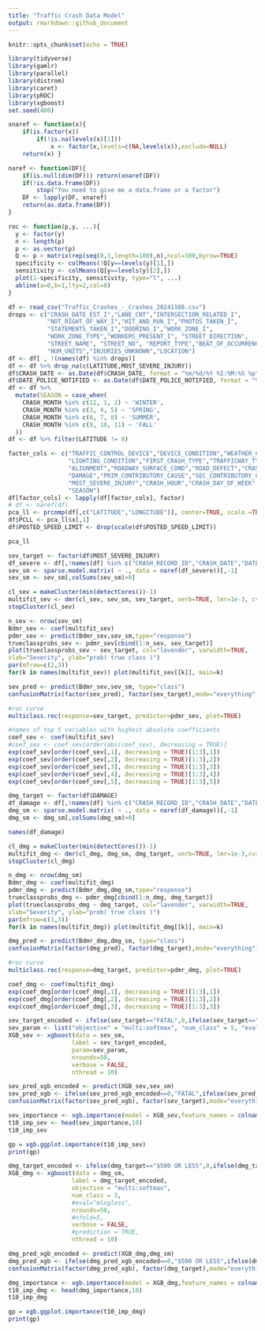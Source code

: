 ```yaml
---
title: "Traffic Crash Data Model"
output: rmarkdown::github_document
---
```


```r
knitr::opts_chunk$set(echo = TRUE)
```

```r
library(tidyverse)
library(gamlr)
library(parallel)
library(distrom)
library(caret)
library(pROC)
library(xgboost)
set.seed(480)
```

```r
xnaref <- function(x){
	if(is.factor(x))
		if(!is.na(levels(x)[1]))
			x <- factor(x,levels=c(NA,levels(x)),exclude=NULL)
	return(x) }

naref <- function(DF){
	if(is.null(dim(DF))) return(xnaref(DF))
	if(!is.data.frame(DF)) 
		stop("You need to give me a data.frame or a factor")
	DF <- lapply(DF, xnaref)
	return(as.data.frame(DF))
}

roc <- function(p,y, ...){
  y <- factor(y)
  n <- length(p)
  p <- as.vector(p)
  Q <- p > matrix(rep(seq(0,1,length=100),n),ncol=100,byrow=TRUE)
  specificity <- colMeans(!Q[y==levels(y)[1],])
  sensitivity <- colMeans(Q[y==levels(y)[2],])
  plot(1-specificity, sensitivity, type="l", ...)
  abline(a=0,b=1,lty=2,col=8)
}
```

```r
df <- read_csv("Traffic_Crashes_-_Crashes_20241108.csv")
drops <- c("CRASH_DATE_EST_I","LANE_CNT","INTERSECTION_RELATED_I",
           "NOT_RIGHT_OF_WAY_I","HIT_AND_RUN_I","PHOTOS_TAKEN_I",
           "STATEMENTS_TAKEN_I","DOORING_I","WORK_ZONE_I",
           "WORK_ZONE_TYPE","WORKERS_PRESENT_I", "STREET_DIRECTION",
           "STREET_NAME", "STREET_NO", "REPORT_TYPE","BEAT_OF_OCCURRENCE",
           "NUM_UNITS","INJURIES_UNKNOWN","LOCATION")
df <- df[ , !(names(df) %in% drops)]
df <- df %>% drop_na(c(LATITUDE,MOST_SEVERE_INJURY))
df$CRASH_DATE <- as.Date(df$CRASH_DATE, format = "%m/%d/%Y %I:%M:%S %p")
df$DATE_POLICE_NOTIFIED <- as.Date(df$DATE_POLICE_NOTIFIED, format = "%m/%d/%Y %I:%M:%S %p")
df <- df %>%
  mutate(SEASON = case_when(
    CRASH_MONTH %in% c(12, 1, 2) ~ 'WINTER',
    CRASH_MONTH %in% c(3, 4, 5) ~ 'SPRING',
    CRASH_MONTH %in% c(6, 7, 8) ~ 'SUMMER',
    CRASH_MONTH %in% c(9, 10, 11) ~ 'FALL'
  ))
df <- df %>% filter(LATITUDE != 0)

factor_cols <- c("TRAFFIC_CONTROL_DEVICE","DEVICE_CONDITION","WEATHER_CONDITION",
                 "LIGHTING_CONDITION","FIRST_CRASH_TYPE","TRAFFICWAY_TYPE",
                 "ALIGNMENT","ROADWAY_SURFACE_COND","ROAD_DEFECT","CRASH_TYPE",
                 "DAMAGE","PRIM_CONTRIBUTORY_CAUSE","SEC_CONTRIBUTORY_CAUSE",
                 "MOST_SEVERE_INJURY","CRASH_HOUR","CRASH_DAY_OF_WEEK","CRASH_MONTH",
                 "SEASON")
df[factor_cols] <- lapply(df[factor_cols], factor)
# df <- naref(df)
pca_ll <- prcomp(df[,c("LATITUDE","LONGITUDE")], center=TRUE, scale.=TRUE, )
df$PCLL <- pca_ll$x[,1]
df$POSTED_SPEED_LIMIT <- drop(scale(df$POSTED_SPEED_LIMIT))
```
```r
pca_ll
```

```r
sev_target <- factor(df$MOST_SEVERE_INJURY)
df_severe <- df[,!names(df) %in% c("CRASH_RECORD_ID","CRASH_DATE","DATE_POLICE_NOTIFIED","CRASH_TYPE", "MOST_SEVERE_INJURY", "TRAFFIC_CONTROL_DEVICE", "DAMAGE","INJURIES_TOTAL","INJURIES_FATAL","INJURIES_INCAPACITATING","INJURIES_NON_INCAPACITATING","INJURIES_REPORTED_NOT_EVIDENT","INJURIES_NO_INDICATION", "LATITUDE", "LONGITUDE","CRASH_HOUR","CRASH_DAY_OF_WEEK","CRASH_MONTH","SEASON", "ALIGNMENT")] #, "TRAFFICWAY_TYPE","POSTED_SPEED_LIMIT"
sev_sm <- sparse.model.matrix( ~ ., data = naref(df_severe))[,-1]
sev_sm <- sev_sm[,colSums(sev_sm)>0]
```


```r
cl_sev = makeCluster(min(detectCores())-1)
multifit_sev <- dmr(cl_sev, sev_sm, sev_target, verb=TRUE, lmr=1e-3, cv=TRUE)
stopCluster(cl_sev)
```

```r
n_sev <- nrow(sev_sm)
Bdmr_sev <- coef(multifit_sev)
pdmr_sev <- predict(Bdmr_sev,sev_sm,type="response")
trueclassprobs_sev <- pdmr_sev[cbind(1:n_sev, sev_target)]
plot(trueclassprobs_sev ~ sev_target, col="lavender", varwidth=TRUE,
xlab="Severity", ylab="prob( true class )")
par(mfrow=c(2,3))
for(k in names(multifit_sev)) plot(multifit_sev[[k]], main=k)
```


```r
sev_pred <- predict(Bdmr_sev,sev_sm, type="class")
confusionMatrix(factor(sev_pred), factor(sev_target),mode="everything")
```

```r
#roc curve
multiclass.roc(response=sev_target, predictor=pdmr_sev, plot=TRUE)
```
```r
#names of top 5 variables with highest absolute coefficients
coef_sev <- coef(multifit_sev)
#coef_sev <- coef_sev[order(abs(coef_sev), decreasing = TRUE)]
exp(coef_sev[order(coef_sev[,1], decreasing = TRUE)[1:3],1])
exp(coef_sev[order(coef_sev[,2], decreasing = TRUE)[1:3],2])
exp(coef_sev[order(coef_sev[,3], decreasing = TRUE)[1:3],3])
exp(coef_sev[order(coef_sev[,4], decreasing = TRUE)[1:3],4])
exp(coef_sev[order(coef_sev[,5], decreasing = TRUE)[1:3],5])

```


```r
dmg_target <- factor(df$DAMAGE)
df_damage <- df[,!names(df) %in% c("CRASH_RECORD_ID","CRASH_DATE","DATE_POLICE_NOTIFIED","CRASH_TYPE", "MOST_SEVERE_INJURY", "TRAFFIC_CONTROL_DEVICE", "DAMAGE","INJURIES_TOTAL","INJURIES_FATAL","INJURIES_INCAPACITATING","INJURIES_NON_INCAPACITATING","INJURIES_REPORTED_NOT_EVIDENT","INJURIES_NO_INDICATION","LATITUDE","LONGITUDE","CRASH_HOUR","CRASH_DAY_OF_WEEK","CRASH_MONTH","SEASON", "ALIGNMENT")]
dmg_sm <- sparse.model.matrix( ~ ., data = naref(df_damage))[,-1]
dmg_sm <- dmg_sm[,colSums(dmg_sm)>0]
```

```r
names(df_damage)
```

```r
cl_dmg = makeCluster(min(detectCores())-1)
multifit_dmg <- dmr(cl_dmg, dmg_sm, dmg_target, verb=TRUE, lmr=1e-3,cv=TRUE)
stopCluster(cl_dmg)
```

```r
n_dmg <- nrow(dmg_sm)
Bdmr_dmg <- coef(multifit_dmg)
pdmr_dmg <- predict(Bdmr_dmg,dmg_sm,type="response")
trueclassprobs_dmg <- pdmr_dmg[cbind(1:n_dmg, dmg_target)]
plot(trueclassprobs_dmg ~ dmg_target, col="lavender", varwidth=TRUE,
xlab="Severity", ylab="prob( true class )")
par(mfrow=c(1,3))
for(k in names(multifit_dmg)) plot(multifit_dmg[[k]], main=k)
```

```r
dmg_pred <- predict(Bdmr_dmg,dmg_sm, type="class")
confusionMatrix(factor(dmg_pred), factor(dmg_target),mode="everything")
```

```r
#roc curve
multiclass.roc(response=dmg_target, predictor=pdmr_dmg, plot=TRUE)
```
```r
coef_dmg <- coef(multifit_dmg)
exp(coef_dmg[order(coef_dmg[,1], decreasing = TRUE)[1:3],1])
exp(coef_dmg[order(coef_dmg[,2], decreasing = TRUE)[1:3],2])
exp(coef_dmg[order(coef_dmg[,3], decreasing = TRUE)[1:3],3])
```

```r
sev_target_encoded <- ifelse(sev_target=="FATAL",0,ifelse(sev_target=="INCAPACITATING INJURY",1,ifelse(sev_target=="NO INDICATION OF INJURY",2,ifelse(sev_target=="NONINCAPACITATING INJURY",3,4))))
sev_param <- list("objective" = "multi:softmax", "num_class" = 5, "eval_metric"="mlogloss")
XGB_sev <- xgboost(data = sev_sm,
                  label = sev_target_encoded,
                  param=sev_param,
                  nrounds=50,
                  verbose = FALSE,
                  nthread = 10)
```

```r
sev_pred_xgb_encoded <- predict(XGB_sev,sev_sm)
sev_pred_xgb <- ifelse(sev_pred_xgb_encoded==0,"FATAL",ifelse(sev_pred_xgb_encoded==1,"INCAPACITATING INJURY",ifelse(sev_pred_xgb_encoded==2,"NO INDICATION OF INJURY",ifelse(sev_pred_xgb_encoded==3,"NONINCAPACITATING INJURY","REPORTED, NOT EVIDENT"))))
confusionMatrix(factor(sev_pred_xgb), factor(sev_target),mode="everything")
```

```r
sev_importance <- xgb.importance(model = XGB_sev,feature_names = colnames(sev_sm))
t10_imp_sev <- head(sev_importance,10)
t10_imp_sev
```

```r
gp = xgb.ggplot.importance(t10_imp_sev)
print(gp)
```

```r
dmg_target_encoded <- ifelse(dmg_target=="$500 OR LESS",0,ifelse(dmg_target=="$501 - $1,500",1,2))
XGB_dmg <- xgboost(data = dmg_sm,
                  label = dmg_target_encoded,
                  objective = "multi:softmax",
                  num_class = 3,
                  #eval="mlogloss",
                  nrounds=50,
                  #nfold=5,
                  verbose = FALSE,
                  #prediction = TRUE,
                  nthread = 10)
```

```r
dmg_pred_xgb_encoded <- predict(XGB_dmg,dmg_sm)
dmg_pred_xgb <- ifelse(dmg_pred_xgb_encoded==0,"$500 OR LESS",ifelse(dmg_pred_xgb_encoded==1,"$501 - $1,500","OVER $1,500"))
confusionMatrix(factor(dmg_pred_xgb), factor(dmg_target),mode="everything")
```

```r
dmg_importance <- xgb.importance(model = XGB_dmg,feature_names = colnames(dmg_sm))
t10_imp_dmg <- head(dmg_importance,10)
t10_imp_dmg
```
```r
gp = xgb.ggplot.importance(t10_imp_dmg)
print(gp)
```